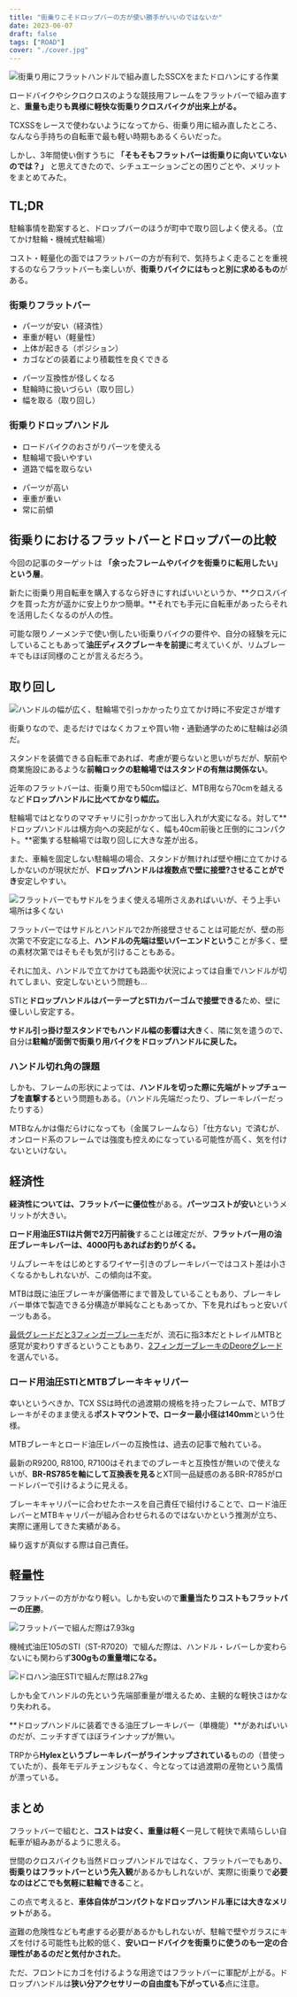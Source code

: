 ```yaml
---
title: "街乗りこそドロップバーの方が使い勝手がいいのではないか"
date: 2023-06-07
draft: false
tags: ["ROAD"]
cover: "./cover.jpg"
---
```


![街乗り用にフラットハンドルで組み直したSSCXをまたドロハンにする作業](./drop.jpg)

ロードバイクやシクロクロスのような競技用フレームをフラットバーで組み直すと、**重量も走りも異様に軽快な街乗りクロスバイクが出来上がる。**

TCXSSをレースで使わないようになってから、街乗り用に組み直したところ、なんなら手持ちの自転車で最も軽い時期もあるくらいだった。

しかし、3年間使い倒すうちに **「そもそもフラットバーは街乗りに向いていないのでは？」** と思えてきたので、シチュエーションごとの困りごとや、メリットをまとめてみた。

## TL;DR

駐輪事情を勘案すると、ドロップバーのほうが町中で取り回しよく使える。（立てかけ駐輪・機械式駐輪場）

コスト・軽量化の面ではフラットバーの方が有利で、気持ちよく走ることを重視するのならフラットバーも楽しいが、**街乗りバイクにはもっと別に求めるもの**がある。

### 街乗りフラットバー

<PositiveBox>

- パーツが安い（経済性）
- 車重が軽い（軽量性）
- 上体が起きる（ポジション）
- カゴなどの装着により積載性を良くできる

</PositiveBox>

<NegativeBox>

- パーツ互換性が怪しくなる
- 駐輪時に扱いづらい（取り回し）
- 幅を取る（取り回し）

</NegativeBox>

### 街乗りドロップハンドル

<PositiveBox>

- ロードバイクのおさがりパーツを使える
- 駐輪場で扱いやすい
- 道路で幅を取らない

</PositiveBox>

<NegativeBox>

- パーツが高い
- 車重が重い
- 常に前傾

</NegativeBox>

## 街乗りにおけるフラットバーとドロップバーの比較

今回の記事のターゲットは **「余ったフレームやバイクを街乗りに転用したい」という層**。

新たに街乗り用自転車を購入するなら好きにすればいいというか、**クロスバイクを買った方が遥かに安上りかつ簡単。**それでも手元に自転車があったらそれを活用したくなるのが人の性。

可能な限りノーメンテで使い倒したい街乗りバイクの要件や、自分の経験を元にしていることもあって**油圧ディスクブレーキを前提**に考えていくが、リムブレーキでもほぼ同様のことが言えるだろう。

## 取り回し

![ハンドルの幅が広く、駐輪場で引っかかったり立てかけ時に不安定さが増す](./cover.jpg)

街乗りなので、走るだけではなくカフェや買い物・通勤通学のために駐輪は必須だ。

スタンドを装備できる自転車であれば、考慮が要らないと思いがちだが、駅前や商業施設にあるような**前輪ロックの駐輪場ではスタンドの有無は関係ない**。

近年のフラットバーは、街乗り用でも50cm幅ほど、MTB用なら70cmを越えるなど**ドロップハンドルに比べてかなり幅広。**

駐輪場ではとなりのママチャリに引っかかって出し入れが大変になる。対して**ドロップハンドルは横方向への突起がなく、幅も40cm前後と圧倒的にコンパクト。**密集する駐輪場では取り回しに大きな差が出る。

また、車輪を固定しない駐輪場の場合、スタンドが無ければ壁や柵に立てかけるしかないのが現状だが、**ドロップハンドルは複数点で壁に接壁?させることができ**安定しやすい。

![フラットバーでもサドルをうまく使える場所さえあればいいが、そう上手い場所は多くない](./flatbar.jpg)

フラットバーではサドルとハンドルで2か所接壁させることは可能だが、壁の形次第で不安定になる上、**ハンドルの先端は堅いバーエンドという**ことが多く、壁の素材次第ではそもそも気が引けることもある。

それに加え、ハンドルで立てかけても路面や状況によっては自重でハンドルが切れてしまい、安定しないという問題も…

STIと**ドロップハンドルはバーテープとSTIカバーゴムで接壁できる**ため、壁に優しいし安定する。

**サドル引っ掛け型スタンドでもハンドル幅の影響は大き**く、隣に気を遣うので、自分は**駐輪が面倒で街乗り用バイクをドロップハンドルに戻した。**

### ハンドル切れ角の課題

しかも、フレームの形状によっては、**ハンドルを切った際に先端がトップチューブを直撃する**という問題もある。（ハンドル先端だったり、ブレーキレバーだったりする）

MTBなんかは傷だらけになっても（金属フレームなら）「仕方ない」で済むが、オンロード系のフレームでは強度も控えめになっている可能性が高く、気を付けないといけない。

## 経済性

**経済性については、フラットバーに優位性**がある。**パーツコストが安い**というメリットが大きい。

**ロード用油圧STIは片側で2万円前後**することは確定だが、**フラットバー用の油圧ブレーキレバーは、4000円もあればお釣りがくる。**

<LinkBox
  url="https://store.shopping.yahoo.co.jp/qbei/pi-633751.html"
  linkUrl="https://ck.jp.ap.valuecommerce.com/servlet/referral?sid=3171302&pid=887657037&vc_url=https%3A%2F%2Fstore.shopping.yahoo.co.jp%2Fqbei%2Fpi-633751.html"
/>

リムブレーキをはじめとするワイヤー引きのブレーキレバーではコスト差は小さくなるかもしれないが、この傾向は不変。

MTBは既に油圧ブレーキが廉価帯にまで普及していることもあり、ブレーキレバー単体で製造できる分構造が単純なこともあってか、下を見ればもっと安いパーツもある。

[最低グレードだと3フィンガーブレーキ](https://store.shopping.yahoo.co.jp/qbei/pi-633755.html)だが、流石に指3本だとトレイルMTBと感覚が変わりすぎるということもあり、[2フィンガーブレーキのDeoreグレード](https://store.shopping.yahoo.co.jp/qbei/pi-633751.html)を選んでいる。

### ロード用油圧STIとMTBブレーキキャリパー

幸いというべきか、TCX SSは時代の過渡期の規格を持ったフレームで、MTBブレーキがそのまま使える**ポストマウントで、ローター最小径は140mm**という仕様。

MTBブレーキとロード油圧レバーの互換性は、過去の記事で触れている。

<LinkBox url="https://blog.gensobunya.net/post/2016/08/st-r785mtbcx/" />

最新のR9200, R8100, R7100はそれまでのブレーキと互換性が無いので使えないが、**BR-RS785を軸にして互換表を見る**とXT同一品疑惑のあるBR-R785がロードレバーで引けるように見える。

ブレーキキャリパーに合わせたホースを自己責任で組付けることで、ロード油圧レバーとMTBキャリパーが組み合わせられるのではないかという推測が立ち、実際に運用してきた実績がある。

繰り返すが真似する際は自己責任。

## 軽量性

フラットバーの方がかなり軽い。しかも安いので**重量当たりコストもフラットバーの圧勝**。

![フラットバーで組んだ際は7.93kg](./flat_weight.jpg)

機械式油圧105のSTI（ST-R7020）で組んだ際は、ハンドル・レバーしか変わらないにも関わらず**300gもの重量増になる。**

![ドロハン油圧STIで組んだ際は8.27kg](./drop_weight.jpg)

しかも全てハンドルの先という先端部重量が増えるため、主観的な軽快さはかなり失われる。

**ドロップハンドルに装着できる油圧ブレーキレバー（単機能）**があればいいのだが、ニッチすぎてほぼラインナップが無い。

<LinkBox url="https://trpcycling.jp/hylex.html" />

TRPから**Hylexというブレーキレバーがラインナップされている**ものの（昔使っていたが）、長年モデルチェンジもなく、今となっては過渡期の産物という風情が漂っている。

## まとめ

フラットバーで組むと、**コストは安く、重量は軽く**一見して軽快で素晴らしい自転車が組みあがるように思える。

世間のクロスバイクも当然ドロップハンドルではなく、フラットバーでもあり、**街乗りはフラットバーという先入観**があるかもしれないが、実際に街乗りで**必要なのはどこでも気軽に駐輪できる**こと。

この点で考えると、**車体自体がコンパクトなドロップハンドル車には大きなメリット**がある。

盗難の危険性なども考慮する必要があるかもしれないが、駐輪で壁やガラスにキズを付ける可能性も比較的低く、**安いロードバイクを街乗りに使うのも一定の合理性があるのだと気付かされた**。

ただ、フロントにカゴを付けるような用途ではフラットバーに軍配が上がる。ドロップハンドルは**狭い分アクセサリーの自由度も下がっている**点に注意。

<LinkBox
  url="https://store.shopping.yahoo.co.jp/qbei/tni-057388.html"
  linkUrl="https://ck.jp.ap.valuecommerce.com/servlet/referral?sid=3171302&pid=887657037&vc_url=https%3A%2F%2Fstore.shopping.yahoo.co.jp%2Fqbei%2Ftni-057388.html"
/>
